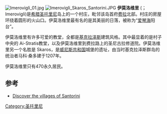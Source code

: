 [[Image:Imerovigli_01.jpg|thumb]]
[[File:Imerovigli_Skaros_Santorini.JPG|thumb]]
'''伊莫洛维里''' ({{lang-el|Ημεροβίγλι}}；Imerovigli)是[[希腊|希腊]][[圣托里尼|圣托里尼]]岛上的一个村庄，毗邻该岛首府[[费拉|费拉]]北部。村庄的房屋环绕着圆形的火山口。伊莫洛维里最有名的是其美丽的日落，被称为“[[爱琴海|爱琴海]]阳台”。

伊莫洛维里有许多可爱的教堂，全都是[[基克拉泽斯|基克拉泽斯]]建筑风格。其中最显着的是村子中央的 Ai-Stratis教堂，以及伊莫洛维里到费拉路上的圣尼古拉修道院。伊莫洛维里另一个名胜是 Skaros，是[[威尼斯共和国|威尼斯共和国]]城堡的遗址，由当时基克拉泽斯群岛的统治者马科·桑多建于1207年。 

伊莫洛维里只有470永久居民。

==参考==
*[http://www.greeka.com/cyclades/santorini/santorini-villages.htm Discover the villages of Santorini] {{Wayback|url=http://www.greeka.com/cyclades/santorini/santorini-villages.htm |date=20180904001433 }}
{{coord|36|26|N|25|25|E|display=title|region:GR_type:city_source:GNS-enwiki}}
[[Category:圣托里尼|Category:圣托里尼]]